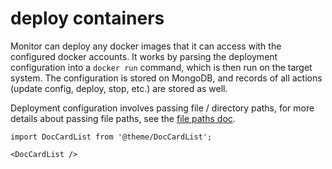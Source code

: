 # deploy containers

Monitor can deploy any docker images that it can access with the configured docker accounts.
It works by parsing the deployment configuration into a `docker run` command, which is then run on the target system.
The configuration is stored on MongoDB, and records of all actions (update config, deploy, stop, etc.) are stored as well.

Deployment configuration involves passing file / directory paths, for more details about passing file paths, see the [file paths doc](/docs/file-paths).

```mdx-code-block
import DocCardList from '@theme/DocCardList';

<DocCardList />
```
